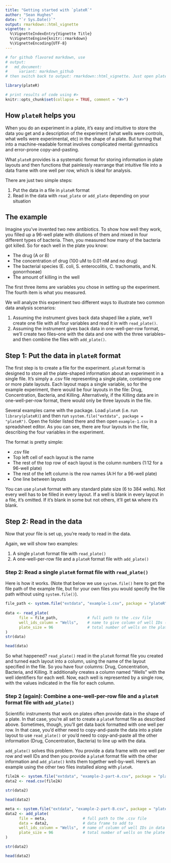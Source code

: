 ```yaml
---
title: "Getting started with `plateR`"
author: "Sean Hughes"
date: "`r Sys.Date()`"
output: rmarkdown::html_vignette
vignette: >
  %\VignetteIndexEntry{Vignette Title}
  %\VignetteEngine{knitr::rmarkdown}
  %\VignetteEncoding{UTF-8}
---
```

```r
# for github flavored markdown, use 
# output:
#   md_document:
#     variant: markdown_github
# then switch back to output: rmarkdown::html_vignette. Just open plateR-basics.md and resave to update time stamp

library(plateR)

# print results of code using #>
knitr::opts_chunk$set(collapse = TRUE, comment = "#>")
```

## How `plateR` helps you

When you do an experiment in a plate, it's easy and intuitive to store the data you get and a description of the experiment (what wells were controls, what wells were experimental, etc) in the shape of a plate. But turning that into a machine-readable format involves complicated mental gymnastics and error-prone copy-and-pasting. 

What `plateR` provides is a systematic format for storing information in plate layouts and then functions that painlessly rearrange that intuitive file into a data frame with one well per row, which is ideal for analysis.

There are just two simple steps: 

1. Put the data in a file in `plateR` format 
2. Read in the data with `read_plate` or `add_plate` depending on your situation

## The example

Imagine you've invented two new antibiotics. To show how well they work, you filled up a 96-well plate with dilutions of them and mixed in four different types of bacteria.  Then, you measured how many of the bacteria got killed. So for each well in the plate you know: 

* The drug (A or B)
* The concentration of drug (100 uM to 0.01 nM and no drug)
* The bacterial species (E. coli, S. enterocolitis, C. trachomatis, and N. gonorrhoeae)
* The amount of killing in the well

The first three items are variables you chose in setting up the experiment. The fourth item is what you measured.

We will analyze this experiment two different ways to illustrate two common data analysis scenarios: 

1. Assuming the instrument gives back data shaped like a plate, we'll create one file with all four variables and read it in with `read_plate()`.
2. Assuming the instrument gives back data in one-well-per-row format, we'll create two files--one with the data and one with the three variables--and then combine the files with `add_plate()`.  

## Step 1: Put the data in `plateR` format

The first step is to create a file for the experiment. `plateR` format is designed to store all the plate-shaped information about an experiment in a single file. It's simply a .csv file representing a single plate, containing one or more plate layouts. Each layout maps a single variable, so for the example experiment, there would be four layouts in the file: Drug, Concentration, Bacteria, and Killing. Alternatively, if the Killing data are in one-well-per-row format, there would only be three layouts in the file. 

Several examples came with the package. Load `plateR` (i.e. run `library(plateR)`) and then run `system.file("extdata", package = "plateR")`. Open the folder listed there and then open `example-1.csv` in a spreadsheet editor. As you can see, there are four layouts in the file, describing the four variables in the experiment. 

The format is pretty simple: 

* .csv file
* Top left cell of each layout is the name
* The rest of the top row of each layout is the column numbers (1:12 for a 96-well plate)
* The rest of the left column is the row names (A:H for a 96-well plate)
* One line between layouts

You can use `plateR` format with any standard plate size (6 to 384 wells). Not every well has to be filled in every layout. If a well is blank in every layout in a file, it's omitted. If it's blank in some but not others, it'll get `NA` where it's blank.

## Step 2: Read in the data

Now that your file is set up, you're ready to read in the data. 

Again, we will show two examples: 

1. A single `plateR` format file with `read_plate()`
2. A one-well-per-row file and a `plateR` format file with `add_plate()`

### Step 2: Read a single `plateR` format file with `read_plate()`

Here is how it works. (Note that below we use `system.file()` here to get the file path of the example file, but for your own files you would specify the file path without using `system.file()`).

```r
file_path <- system.file("extdata", "example-1.csv", package = "plateR")
   
data <- read_plate(
      file = file_path,             # full path to the .csv file
      well_ids_column = "Wells",    # name to give column of well IDs (optional)
      plate_size = 96               # total number of wells on the plate (optional)
)
str(data)

head(data)
```

So what happened? `read_plate()` read in the `plateR` format file you created and turned each layout into a column, using the name of the layout specified in the file. So you have four columns: Drug, Concentration, Bacteria, and Killing. It additionally creates a column named "Wells" with the well identifiers for each well. Now, each well is represented by a single row, with the values indicated in the file for each column. 

### Step 2 (again): Combine a one-well-per-row file and a `plateR` format file with `add_plate()`

Scientific instruments that work on plates often provide data in the shape of a plate. In that case, you're all set to create a `plateR` format file as described above. Sometimes, though, you'll get data back formatted with one well per row. In that case, you'd either need to copy-and-paste the data into a plate layout to use `read_plate()` or you'd need to copy-and-paste all the other information (Drug, Concentration, Bacteria) to line up with the data. 

`add_plate()` solves this problem. You provide a data frame with one well per row and well IDs and then you provide a `plateR` format file with the other information and `add_plate()` knits them together well-by-well. Here's an example using the other two files installed along with `plateR`. 

```r
file2A <- system.file("extdata", "example-2-part-A.csv", package = "plateR")
data2 <- read.csv(file2A)

str(data2)

head(data2)

meta <- system.file("extdata", "example-2-part-B.csv", package = "plateR")
data2 <- add_plate(
      file = meta,                # full path to the .csv file
      data = data2,               # data frame to add to    
      well_ids_column = "Wells",  # name of column of well IDs in data frame
      plate_size = 96             # total number of wells on the plate (optional)
)

str(data2)

head(data2)
```
